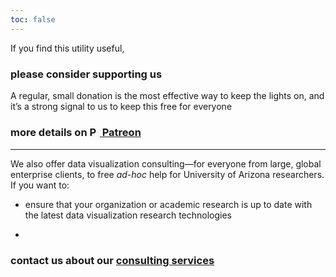 ```yaml
---
toc: false
---
```


If you find this utility useful,

### please consider [supporting us]{.yellow.button}

A regular, small donation is the most effective way to keep the lights
on, and it's a strong signal to us to keep this free for everyone

### more details on [![Patreon Logo](./logos/social/patreonWhite.png){height=1em} Patreon](https://patreon.com/Origraph){.origraph-button .pink style="display:inline"}

<!-- TODO: enable Stripe for one-time donations, so people don't have to create a patreon account -->

---

We also offer data visualization consulting—for everyone from large, global enterprise clients, to free *ad-hoc* help for University of Arizona researchers. If you want to:

- ensure that your organization or academic research is up to date with the latest data visualization research technologies

- 

### contact us about our [consulting services](mailto:info@origraph.net){.origraph-button .yellow style="display:inline"}